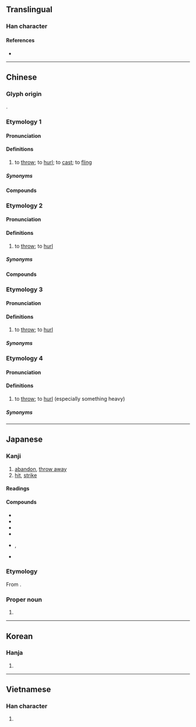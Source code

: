 {{also|掷}}
{{character info}}
==Translingual==

===Han character===
{{Han char|rn=64|rad=手|as=15|sn=18|four=57027|canj=QTKL|ids=⿰扌鄭}}

====References====
* {{Han ref|kx=0461.020|dkj=12893|dj=0810.100|hdz=31976.030|uh=64F2|ud=25842|bh=C259|bd=49753}}

----

==Chinese==

===Glyph origin===
{{Han etym}}
{{Han compound|手|鄭|c1=s|c2=p|t1=hand|ls=psc}}.

===Etymology 1===
{{zh-forms|s=掷}}

====Pronunciation====
{{zh-pron
|m=擲
|c=zaak6
|h=gd=ced5
|md=dĭk
|mn=xm,zz:te̍k/qz:tia̍k
|w=5zeq,5zaq
|x=zhr6
|mc=y
|oc=y
|cat=v
}}

====Definitions====
{{zh-hanzi}}

# to [[throw]]; to [[hurl]]; to [[cast]]; to [[fling]]

=====Synonyms=====
{{zh-dial|扔}}

====Compounds====
{{zh-der|乾坤一擲/乾坤一掷|一擲千金|孤注一擲|地擲球|一擲百萬|千金一擲|擲色|投擲|擲地有聲|擲骰子|洪喬擲水|浪擲|擲瓶|擲梭|擲果|擲石子|擲地之材|時光虛擲|擲刀對泣|果擲行車|擲地|擲果潘郎|擲下|擲級承矛|擲筊|拋擲|抱盆兒擲|擲彈筒|棄擲|擲果盈車|擲果潘安|擲果河陽|擲鼠忌器|擲還|虎擲龍拿|飛磚擲瓦|虛擲|糜擲|擲公字}}

===Etymology 2===
{{zh-forms|s=掷|alt=掟,旦,掞}}

====Pronunciation====
{{zh-pron
|mn=xm,qz,tw,ph:tàn
|dial=n
|cat=v
}}

====Definitions====
{{zh-hanzi}}

# {{lb|zh|Hokkien}} to [[throw]]; to [[hurl]]

=====Synonyms=====
{{zh-dial|扔}}

====Compounds====
{{zh-dial|擲㧒捔|擲捒}}

===Etymology 3===
{{zh-forms|s=掷}}

====Pronunciation====
{{zh-pron
|mn-t=dan6
|dial=n
|cat=v
}}

====Definitions====
{{zh-hanzi}}

# {{lb|zh|Teochew}} to [[throw]]; to [[hurl]]

=====Synonyms=====
{{zh-dial|扔}}

===Etymology 4===
{{zh-forms|s=掷}}

====Pronunciation====
{{zh-pron
|h=pfs=te̍p;gd=dêb6
|dial=n
|cat=v
}}

====Definitions====
{{zh-hanzi}}

# {{lb|zh|Hakka}} to [[throw]]; to [[hurl]] (especially something heavy)

=====Synonyms=====
{{zh-dial|扔}}

----

==Japanese==

===Kanji===
{{ja-kanji|grade=|rs=手15}}

# [[abandon]], [[throw away]]
# [[hit]], [[strike]]

====Readings====
{{ja-readings
|goon=じゃく<ぢやく
|kanon=てき
|kun=なぐ-る, なげう-つ
|nanori=たたき
}}

====Compounds====
{{der-top|Compounds}}
* {{ja-r|擲弾|てきだん}}
* {{ja-r|一擲|いってき}}
* {{ja-r|打擲|ちょうちゃく}}
* {{ja-r|投擲|とうてき}}
* {{ja-r|放擲|ほうてき|rom=-}}, {{ja-r|抛擲|ほうてき}}
* {{ja-r|擲石|いしなご}}
{{der-bottom}}

===Etymology===
{{ja-kanjitab|たたき|yomi=k}}
From {{m|ja|叩き|tr=tataki||[[hit]]ting, [[strike|striking]]}}.

===Proper noun===
{{ja-pos|proper|たたき}}

# {{surname|ja|A=a|nodot=1|sort=たたき}}

----

==Korean==

===Hanja===
{{ko-hanja|hangeul=척|eumhun=|rv=cheok|mr=ch'ŏk|y=chek}}

# {{rfdef|ko|sort=手15}}

----

==Vietnamese==

===Han character===
{{vi-readings|reading=trịch, trạnh, chệch, sịch, trệch, xệch|rs=手15}}

# {{rfdef|vi|sort=手15}}